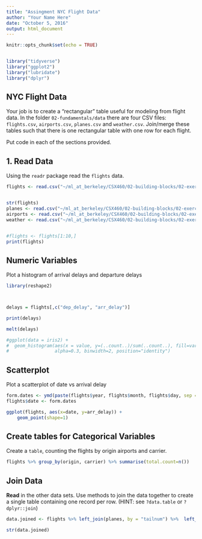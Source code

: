 ```yaml
---
title: "Assingment NYC Flight Data"
author: "Your Name Here"
date: "October 5, 2016"
output: html_document
---
```


```r
knitr::opts_chunk$set(echo = TRUE)


library("tidyverse")
library("ggplot2")
library("lubridate")
library("dplyr")
```

## NYC Flight Data

Your job is to create a "rectangular" table useful for modeling from flight data. 
In the folder `02-fundamentals/data` there are four CSV files: `flights.csv`, 
`airports.csv`, `planes.csv` and `weather.csv`.  Join/merge these tables such 
that there is one rectangular table with one row for each flight. 


Put code in each of the sections provided.

## 1. Read Data

Using the `readr` package read the `flights` data.

```r

flights <- read.csv("~/ml_at_berkeley/CSX460/02-building-blocks/02-exercise-nycflights/data/flights.csv")


str(flights)
planes <- read.csv("~/ml_at_berkeley/CSX460/02-building-blocks/02-exercise-nycflights/data/planes.csv")
airports <- read.csv("~/ml_at_berkeley/CSX460/02-building-blocks/02-exercise-nycflights/data/airports.csv")
weather <- read.csv("~/ml_at_berkeley/CSX460/02-building-blocks/02-exercise-nycflights/data/weather.csv")


#flights <- flights[1:10,]
print(flights)
```

## Numeric Variables  

Plot a histogram of arrival delays and departure delays 

```r

library(reshape2)



delays = flights[,c("dep_delay", "arr_delay")]

print(delays)

melt(delays)

#ggplot(data = iris2) +
#  geom_histogram(aes(x = value, y=(..count..)/sum(..count..), fill=variable), 
#                 alpha=0.3, binwidth=2, position="identity")


```

## Scatterplot

Plot a scatterplot of date vs arrival delay 

```r
form.dates <- ymd(paste(flights$year, flights$month, flights$day, sep = "-"))
flights$date <- form.dates

ggplot(flights, aes(x=date, y=arr_delay)) +
    geom_point(shape=1)  

```



## Create tables for Categorical Variables

Create a `table`, counting the flights by origin airports and carrier.

```r

flights %>% group_by(origin, carrier) %>% summarise(total.count=n())


```


## Join Data

**Read** in the other data sets. Use methods to join the data together to create a single table containing one record per row.  (HINT: see `?data.table` or `?dplyr::join`)

```r

data.joined <- flights %>% left_join(planes, by = "tailnum") %>%  left_join(airports, c("dest"="faa")) %>%  left_join(airports, c("origin"="faa")) %>% left_join(weather, by = c('time_hour'='time_hour', 'origin'='origin'))

str(data.joined)


```




